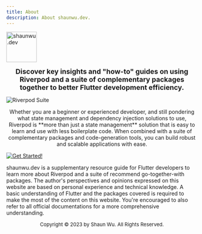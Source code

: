 ```yaml
---
title: About
description: About shaunwu.dev.
---
```

<Image
  src="/assets/symbol.png"
  alt="shaunwu.dev"
  height="80"
/>

**<center><font size="4">Discover key insights and "how-to" guides on using Riverpod and a suite of complementary packages together to better Flutter development efficiency.</font></center>**

![Riverpod Suite](/assets/components.png)

<center>Whether you are a beginner or experienced developer, and still pondering what state management and dependency injection solutions to use, Riverpod is **more than just a state management** solution that is easy to learn and use with less boilerplate code. When combined with a suite of complementary packages and code-generation tools, you can build robust and scalable applications with ease.</center>

[![Get Started!](https://img.shields.io/badge/-GET%20STARTED!-blue?style=for-the-badge)](/setup)

<Info>shaunwu.dev is a supplementary resource guide for Flutter developers to learn more about Riverpod and a suite of recommend go-together-with packages. The author's perspectives and opinions expressed on this website are based on personal experience and technical knowledge. A basic understanding of Flutter and the packages covered is required to make the most of the content on this website. You're encouraged to also refer to all official documentations for a more comprehensive understanding.</Info>

<center><font size = "2">Copyright &copy; 2023 by Shaun Wu. All Rights Reserved.</font></center>

<!-- ### About the Author
Shaun Wu is a bilingual Singapore-based Flutter Developer. Projects he has previously worked/is currently working on include B2B Marketplace, Healthcare Management System, Sales Management Platform, etc. He is also a mentor to a few developers who just started with Flutter. -->